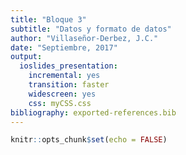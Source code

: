 ```yaml
---
title: "Bloque 3"
subtitle: "Datos y formato de datos"
author: "Villaseñor-Derbez, J.C."
date: "Septiembre, 2017"
output:
  ioslides_presentation:
    incremental: yes
    transition: faster
    widescreen: yes
    css: myCSS.css
bibliography: exported-references.bib
---
```


```r
knitr::opts_chunk$set(echo = FALSE)
```



